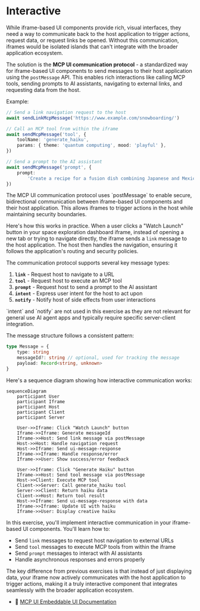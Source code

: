 # Interactive

<EpicVideo url="https://www.epicai.pro/workshops/day-5-6-mcp-ui/intro-to-interactive-gcc2n" />

While iframe-based UI components provide rich, visual interfaces, they need a way to communicate back to the host application to trigger actions, request data, or request links be opened. Without this communication, iframes would be isolated islands that can't integrate with the broader application ecosystem.

The solution is the **MCP UI communication protocol** - a standardized way for iframe-based UI components to send messages to their host application using the `postMessage` API. This enables rich interactions like calling MCP tools, sending prompts to AI assistants, navigating to external links, and requesting data from the host.

Example:

```ts
// Send a link navigation request to the host
await sendLinkMcpMessage('https://www.example.com/snowboarding/')

// Call an MCP tool from within the iframe
await sendMcpMessage('tool', {
	toolName: 'generate_haiku',
	params: { theme: 'quantum computing', mood: 'playful' },
})

// Send a prompt to the AI assistant
await sendMcpMessage('prompt', {
	prompt:
		'Create a recipe for a fusion dish combining Japanese and Mexican cuisine',
})
```

<callout-info>
	The MCP UI communication protocol uses `postMessage` to enable secure,
	bidirectional communication between iframe-based UI components and their host
	application. This allows iframes to trigger actions in the host while
	maintaining security boundaries.
</callout-info>

Here's how this works in practice. When a user clicks a "Watch Launch" button in your space exploration dashboard iframe, instead of opening a new tab or trying to navigate directly, the iframe sends a `link` message to the host application. The host then handles the navigation, ensuring it follows the application's routing and security policies.

The communication protocol supports several key message types:

1. **`link`** - Request host to navigate to a URL
2. **`tool`** - Request host to execute an MCP tool
3. **`prompt`** - Request host to send a prompt to the AI assistant
4. **`intent`** - Express user intent for the host to act upon
5. **`notify`** - Notify host of side effects from user interactions

<callout-info>
	`intent` and `notify` are not used in this exercise as they are not relevant
	for general use AI agent apps and typically require specific server-client
	integration.
</callout-info>

The message structure follows a consistent pattern:

```typescript
type Message = {
	type: string
	messageId?: string // optional, used for tracking the message
	payload: Record<string, unknown>
}
```

Here's a sequence diagram showing how interactive communication works:

```mermaid
sequenceDiagram
    participant User
    participant Iframe
    participant Host
    participant Client
    participant Server

    User->>Iframe: Click "Watch Launch" button
    Iframe->>Iframe: Generate messageId
    Iframe->>Host: Send link message via postMessage
    Host->>Host: Handle navigation request
    Host->>Iframe: Send ui-message-response
    Iframe->>Iframe: Handle response/error
    Iframe->>User: Show success/error feedback

    User->>Iframe: Click "Generate Haiku" button
    Iframe->>Host: Send tool message via postMessage
    Host->>Client: Execute MCP tool
    Client->>Server: Call generate_haiku tool
    Server->>Client: Return haiku data
    Client->>Host: Return tool result
    Host->>Iframe: Send ui-message-response with data
    Iframe->>Iframe: Update UI with haiku
    Iframe->>User: Display creative haiku
```

In this exercise, you'll implement interactive communication in your iframe-based UI components. You'll learn how to:

- Send `link` messages to request host navigation to external URLs
- Send `tool` messages to execute MCP tools from within the iframe
- Send `prompt` messages to interact with AI assistants
- Handle asynchronous responses and errors properly

The key difference from previous exercises is that instead of just displaying data, your iframe now actively communicates with the host application to trigger actions, making it a truly interactive component that integrates seamlessly with the broader application ecosystem.

- 📜 [MCP UI Embeddable UI Documentation](https://mcpui.dev/guide/embeddable-ui)
